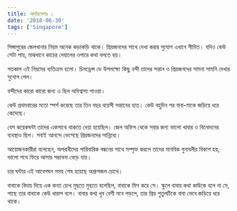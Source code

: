 ```yaml
---
title: আধাঁরবেলাঃ ১
date: '2018-06-30'
tags: ['Singapore']
---
```


সিঙ্গাপুরের জেলখানার নিয়ম অনেক কড়াকড়ি থাকে। প্রিয়জনদের সাথে দেখা করার সুযোগ এখানে সীমিত। যদিও কেউ সেটা পায়, মাঝখানে কাচের দেয়ালের ওপারে কথা বলতে হয়।

 

গতকাল এই নিয়মের ব্যতিক্রম হলো। চিলড্রেন্স ডে উপলক্ষ্যে কিছু বন্দী তাদের সন্তান ও প্রিয়জনদের সামনা সামনি দেখার সুযোগ পেল।

 

বন্দীদের কারো কারো জন্য এ ছিল অবিশ্বাস্য পাওয়া।

 

কেউ প্রথমবারের মতো স্পর্শ করেছে তার তিন বছর বয়েসী সন্তানের হাত। কেউ বহুদিন পর বাবা-মাকে জড়িয়ে ধরে কেদেছে।

 

বেশ কয়েকঘন্টা তাদের একসাথে থাকতে দেয়া হয়েছিল। জেল অফিস থেকে সবার জন্য ভালো খাবার ও বিনোদনের ব্যবস্থাও ছিল। সবাই আনন্দে ভেসেছে প্রিয়জনদের সান্নিধ্যে।

 

আয়োজনকারীরা বলেছেন, অপরাধীদের পারিবারিক বন্ধনের সাথে সম্পৃক্ত করলে তাদের মানবিক গুনাবলীর বিকাশ হয়, ভালো পথে ফিরে আসার সম্ভাবনা বেড়ে যায়।

 

চার ঘন্টার এই আবেগঘন সময় শেষ হয়েছে অশ্রুসজল চোখে।

 

বাবাকে বিদায় দিয়ে এক কন্যা চোখ মুছতে মুছতে বলেছিল, বাবাকে মিস করে সে। স্কুলে বাবার কথা কাউকে বলে না সে, পাছে তার বাবাকে কেউ খারাপ বলে। বাবার কথা খুব বেশী মনে পড়লে, তার প্রিয় পুতুলটিকে বাবা ভেবে জড়িয়ে ধরে থাকে।